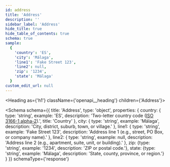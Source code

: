 ```yaml
---
id: address
title: 'Address'
description: ''
sidebar_label: 'Address'
hide_title: true
hide_table_of_contents: true
schema: true
sample:
  {
    'country': 'ES',
    'city': 'Málaga',
    'line1': 'Fake Street 123',
    'line2': null,
    'zip': '1234',
    'state': 'Málaga'
  }
custom_edit_url: null
---
```



<Heading as={'h1'} className={'openapi__heading'} children={'Address'}></Heading>

<Schema
  schema={{
    title: 'Address',
    type: 'object',
    properties: {
      country: {
        type: 'string',
        example: 'ES',
        description:
          'Two-letter country code ([ISO 3166-1 alpha-2](https://en.wikipedia.org/wiki/ISO_3166-1_alpha-2)).',
        title: 'Country'
      },
      city: {
        type: 'string',
        example: 'Málaga',
        description: 'City, district, suburb, town, or village.'
      },
      line1: {
        type: 'string',
        example: 'Fake Street 123',
        description: 'Address line 1 (e.g., street, PO Box, or company name).'
      },
      line2: {
        type: 'string',
        example: null,
        description: 'Address line 2 (e.g., apartment, suite, unit, or building).'
      },
      zip: {type: 'string', example: '1234', description: 'ZIP or postal code.'},
      state: {type: 'string', example: 'Málaga', description: 'State, county, province, or region.'}
    }
  }}
  schemaType={'response'}
></Schema>

